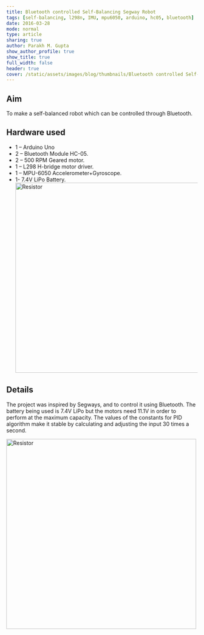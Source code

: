 ```yaml
---
title: Bluetooth controlled Self-Balancing Segway Robot
tags: [self-balancing, l298n, IMU, mpu6050, arduino, hc05, bluetooth]
date: 2016-03-28
mode: normal
type: article
sharing: true
author: Parakh M. Gupta
show_author_profile: true
show_title: true
full_width: false
header: true
cover: /static/assets/images/blog/thumbnails/Bluetooth controlled Self-Balancing Segway Robot.png
---
```


## Aim

To make a self-balanced robot which can be controlled through Bluetooth.

## Hardware used

- 1 – Arduino Uno
- 2 – Bluetooth Module HC-05.
- 2 – 500 RPM Geared motor.
- 1 – L298 H-bridge motor driver.
- 1 – MPU-6050 Accelerometer+Gyroscope.
- 1- 7.4V LiPo Battery.
  <Image
    src="/static/assets/images/blog/bluetooth-self-balancing/2.png"
    alt="Resistor"
    width="500"
    height="500"
  />

## Details

The project was inspired by Segways, and to control it using Bluetooth. The battery being used is 7.4V LiPo but the motors need 11.1V in order to perform at the maximum capacity. The values of the constants for PID algorithm make it stable by calculating and adjusting the input 30 times a second.

<Image
  src="/static/assets/images/blog/bluetooth-self-balancing/1.png"
  alt="Resistor"
  width="500"
  height="500"
/>

<EmbedItem url="https://www.youtube.com/embed/_0YfaQifOyI" />
